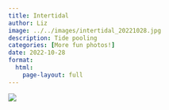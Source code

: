 ```yaml
---
title: Intertidal
author: Liz
image: ../../images/intertidal_20221028.jpg
description: Tide pooling
categories: [More fun photos!]
date: 2022-10-28
format:
  html:
    page-layout: full
---
```


![](../../images/intertidal_20221028.jpg)
